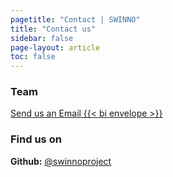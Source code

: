 ```yaml
---
pagetitle: "Contact | SWINNO"
title: "Contact us"
sidebar: false
page-layout: article
toc: false
---
```


::: grid
:::{.g-col-12 .g-col-md-3}
:::
:::{.g-col-12 .g-col-md-4}
### Team

[Send us an Email {{< bi envelope >}}](mailto:josef.taalbi@ekh.lu.se)
:::

:::{.g-col-12 .g-col-md-4}
### Find us on 
**Github:** [@swinnoproject](https://github.com/swinnoproject)
:::

:::